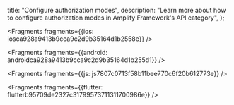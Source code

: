   title: "Configure authorization modes",
  description: "Learn more about how to configure authorization modes in Amplify Framework's API category",
};






<Fragments fragments={{ios: iosca928a9413b9cca9c2d9b35164d1b2558e}} />



<Fragments fragments={{android: androidca928a9413b9cca9c2d9b35164d1b255d1}} />



<Fragments fragments={{js: js7807c0713f58b11bee770c6f20b612773e}} />



<Fragments fragments={{flutter: flutterb95709de2327c31799573711311700986e}} />
